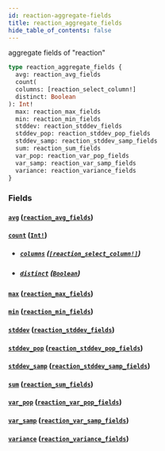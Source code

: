 ```yaml
---
id: reaction-aggregate-fields
title: reaction_aggregate_fields
hide_table_of_contents: false
---
```



aggregate fields of "reaction"

```graphql
type reaction_aggregate_fields {
  avg: reaction_avg_fields
  count(
  columns: [reaction_select_column!]
  distinct: Boolean
): Int!
  max: reaction_max_fields
  min: reaction_min_fields
  stddev: reaction_stddev_fields
  stddev_pop: reaction_stddev_pop_fields
  stddev_samp: reaction_stddev_samp_fields
  sum: reaction_sum_fields
  var_pop: reaction_var_pop_fields
  var_samp: reaction_var_samp_fields
  variance: reaction_variance_fields
}
```


### Fields

#### [`avg`](#) ([`reaction_avg_fields`](../objects/reaction-avg-fields))




#### [`count`](#) ([`Int!`](../scalars/int))


- ##### [`columns`](#) ([`[reaction_select_column!]`](../enums/reaction-select-column))




- ##### [`distinct`](#) ([`Boolean`](../scalars/boolean))




#### [`max`](#) ([`reaction_max_fields`](../objects/reaction-max-fields))




#### [`min`](#) ([`reaction_min_fields`](../objects/reaction-min-fields))




#### [`stddev`](#) ([`reaction_stddev_fields`](../objects/reaction-stddev-fields))




#### [`stddev_pop`](#) ([`reaction_stddev_pop_fields`](../objects/reaction-stddev-pop-fields))




#### [`stddev_samp`](#) ([`reaction_stddev_samp_fields`](../objects/reaction-stddev-samp-fields))




#### [`sum`](#) ([`reaction_sum_fields`](../objects/reaction-sum-fields))




#### [`var_pop`](#) ([`reaction_var_pop_fields`](../objects/reaction-var-pop-fields))




#### [`var_samp`](#) ([`reaction_var_samp_fields`](../objects/reaction-var-samp-fields))




#### [`variance`](#) ([`reaction_variance_fields`](../objects/reaction-variance-fields))






